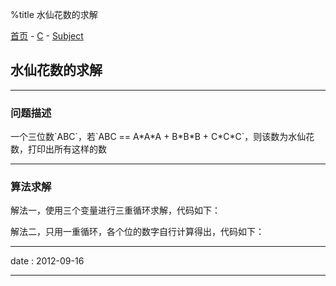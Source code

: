%title 水仙花数的求解

[[../../../index|首页]] - [[../index|C]] - [[index|Subject]]
==水仙花数的求解==
----
===问题描述===

一个三位数`ABC`，若`ABC == A*A*A + B*B*B + C*C*C`，则该数为水仙花数，打印出所有这样的数
----
===算法求解===

解法一，使用三个变量进行三重循环求解，代码如下：
{{{Clang
<pre class='brush: c'>
#include <stdio.h>

int
main(int argc, char *argv[]){
    int num, sum;

    for(int a = 1; a <= 9; ++a){
        for(int b = 0; b <= 9; ++b){
            for(int c = 0; c <= 9; ++c){
                // 拼接数字
                num = a*100 + b*10 + c;
                // 计算总和
                sum = a*a*a + b*b*b + c*c*c;
                if(num == sum){
                    printf("%d ", num);
                }
            }
        }
    }

    return 0;
}  // main
</pre>
}}}

解法二，只用一重循环，各个位的数字自行计算得出，代码如下：
{{{Clang
<pre class='brush: c'>
#include <stdio.h>

int
main(int argc, char *argv[]){
    int a, b, c, num, sum;

    for(num = 100; num <= 999; ++num){
        // 分解数位
        a = num/100;
        b = num/10%10;
        c = num%10;

        sum = a*a*a + b*b*b + c*c*c;
        if(num == sum){
            printf("%d ", num);
        }
    }

    return 0;
}  // main
</pre>
}}}
----
<red>date</red> : 2012-09-16
----

